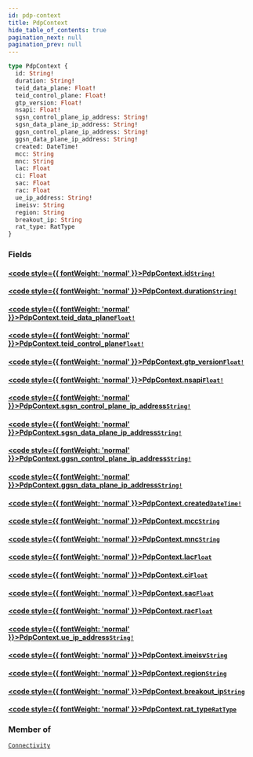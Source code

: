 ```yaml
---
id: pdp-context
title: PdpContext
hide_table_of_contents: true
pagination_next: null
pagination_prev: null
---
```








 

```graphql
type PdpContext {
  id: String!
  duration: String!
  teid_data_plane: Float!
  teid_control_plane: Float!
  gtp_version: Float!
  nsapi: Float!
  sgsn_control_plane_ip_address: String!
  sgsn_data_plane_ip_address: String!
  ggsn_control_plane_ip_address: String!
  ggsn_data_plane_ip_address: String!
  created: DateTime!
  mcc: String
  mnc: String
  lac: Float
  ci: Float
  sac: Float
  rac: Float
  ue_ip_address: String!
  imeisv: String
  region: String
  breakout_ip: String
  rat_type: RatType
}
```


### Fields

#### [<code style={{ fontWeight: 'normal' }}>PdpContext.<b>id</b></code>](#)<Bullet />[`String!`](/graphql/scalars/string) <Badge class="secondary" text="non-null"/> <Badge class="secondary" text="scalar"/>
> 
> 

#### [<code style={{ fontWeight: 'normal' }}>PdpContext.<b>duration</b></code>](#)<Bullet />[`String!`](/graphql/scalars/string) <Badge class="secondary" text="non-null"/> <Badge class="secondary" text="scalar"/>
> 
> 

#### [<code style={{ fontWeight: 'normal' }}>PdpContext.<b>teid_data_plane</b></code>](#)<Bullet />[`Float!`](/graphql/scalars/float) <Badge class="secondary" text="non-null"/> <Badge class="secondary" text="scalar"/>
> 
> 

#### [<code style={{ fontWeight: 'normal' }}>PdpContext.<b>teid_control_plane</b></code>](#)<Bullet />[`Float!`](/graphql/scalars/float) <Badge class="secondary" text="non-null"/> <Badge class="secondary" text="scalar"/>
> 
> 

#### [<code style={{ fontWeight: 'normal' }}>PdpContext.<b>gtp_version</b></code>](#)<Bullet />[`Float!`](/graphql/scalars/float) <Badge class="secondary" text="non-null"/> <Badge class="secondary" text="scalar"/>
> 
> 

#### [<code style={{ fontWeight: 'normal' }}>PdpContext.<b>nsapi</b></code>](#)<Bullet />[`Float!`](/graphql/scalars/float) <Badge class="secondary" text="non-null"/> <Badge class="secondary" text="scalar"/>
> 
> 

#### [<code style={{ fontWeight: 'normal' }}>PdpContext.<b>sgsn_control_plane_ip_address</b></code>](#)<Bullet />[`String!`](/graphql/scalars/string) <Badge class="secondary" text="non-null"/> <Badge class="secondary" text="scalar"/>
> 
> 

#### [<code style={{ fontWeight: 'normal' }}>PdpContext.<b>sgsn_data_plane_ip_address</b></code>](#)<Bullet />[`String!`](/graphql/scalars/string) <Badge class="secondary" text="non-null"/> <Badge class="secondary" text="scalar"/>
> 
> 

#### [<code style={{ fontWeight: 'normal' }}>PdpContext.<b>ggsn_control_plane_ip_address</b></code>](#)<Bullet />[`String!`](/graphql/scalars/string) <Badge class="secondary" text="non-null"/> <Badge class="secondary" text="scalar"/>
> 
> 

#### [<code style={{ fontWeight: 'normal' }}>PdpContext.<b>ggsn_data_plane_ip_address</b></code>](#)<Bullet />[`String!`](/graphql/scalars/string) <Badge class="secondary" text="non-null"/> <Badge class="secondary" text="scalar"/>
> 
> 

#### [<code style={{ fontWeight: 'normal' }}>PdpContext.<b>created</b></code>](#)<Bullet />[`DateTime!`](/graphql/scalars/date-time) <Badge class="secondary" text="non-null"/> <Badge class="secondary" text="scalar"/>
> 
> 

#### [<code style={{ fontWeight: 'normal' }}>PdpContext.<b>mcc</b></code>](#)<Bullet />[`String`](/graphql/scalars/string) <Badge class="secondary" text="scalar"/>
> 
> 

#### [<code style={{ fontWeight: 'normal' }}>PdpContext.<b>mnc</b></code>](#)<Bullet />[`String`](/graphql/scalars/string) <Badge class="secondary" text="scalar"/>
> 
> 

#### [<code style={{ fontWeight: 'normal' }}>PdpContext.<b>lac</b></code>](#)<Bullet />[`Float`](/graphql/scalars/float) <Badge class="secondary" text="scalar"/>
> 
> 

#### [<code style={{ fontWeight: 'normal' }}>PdpContext.<b>ci</b></code>](#)<Bullet />[`Float`](/graphql/scalars/float) <Badge class="secondary" text="scalar"/>
> 
> 

#### [<code style={{ fontWeight: 'normal' }}>PdpContext.<b>sac</b></code>](#)<Bullet />[`Float`](/graphql/scalars/float) <Badge class="secondary" text="scalar"/>
> 
> 

#### [<code style={{ fontWeight: 'normal' }}>PdpContext.<b>rac</b></code>](#)<Bullet />[`Float`](/graphql/scalars/float) <Badge class="secondary" text="scalar"/>
> 
> 

#### [<code style={{ fontWeight: 'normal' }}>PdpContext.<b>ue_ip_address</b></code>](#)<Bullet />[`String!`](/graphql/scalars/string) <Badge class="secondary" text="non-null"/> <Badge class="secondary" text="scalar"/>
> 
> 

#### [<code style={{ fontWeight: 'normal' }}>PdpContext.<b>imeisv</b></code>](#)<Bullet />[`String`](/graphql/scalars/string) <Badge class="secondary" text="scalar"/>
> 
> 

#### [<code style={{ fontWeight: 'normal' }}>PdpContext.<b>region</b></code>](#)<Bullet />[`String`](/graphql/scalars/string) <Badge class="secondary" text="scalar"/>
> 
> 

#### [<code style={{ fontWeight: 'normal' }}>PdpContext.<b>breakout_ip</b></code>](#)<Bullet />[`String`](/graphql/scalars/string) <Badge class="secondary" text="scalar"/>
> 
> 

#### [<code style={{ fontWeight: 'normal' }}>PdpContext.<b>rat_type</b></code>](#)<Bullet />[`RatType`](/graphql/objects/rat-type) <Badge class="secondary" text="object"/>
> 
> 



### Member of

[`Connectivity`](/graphql/objects/connectivity)  <Badge className="secondary" text="object"/>



